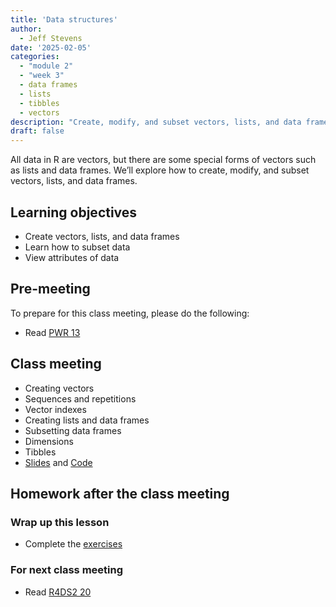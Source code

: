 ```yaml
---
title: 'Data structures'
author:
  - Jeff Stevens
date: '2025-02-05'
categories: 
  - "module 2"
  - "week 3"
  - data frames
  - lists
  - tibbles
  - vectors
description: "Create, modify, and subset vectors, lists, and data frames"
draft: false
---
```


All data in R are vectors, but there are some special forms of vectors such as lists and data frames. We'll explore how to create, modify, and subset vectors, lists, and data frames.

## Learning objectives

* Create vectors, lists, and data frames
* Learn how to subset data
* View attributes of data

## Pre-meeting

To prepare for this class meeting, please do the following:

* Read [PWR 13](https://swcarpentry.github.io/r-novice-inflammation/13-supp-data-structures/){target='_blank'}

## Class meeting

* Creating vectors
* Sequences and repetitions
* Vector indexes
* Creating lists and data frames
* Subsetting data frames
* Dimensions
* Tibbles
* [Slides](../../slides/07_datastructures.qmd){target="_blank"} and [Code](../../code/07_datastructures.html){target="_blank"}

## Homework after the class meeting
### Wrap up this lesson

* Complete the [exercises](https://its-ianr-shiny.unl.edu/users/jstevens5/dpavir2025/07_datastructures/){target='_blank'}

### For next class meeting

* Read [R4DS2 20](https://r4ds.hadley.nz/spreadsheets.html){target='_blank'}
